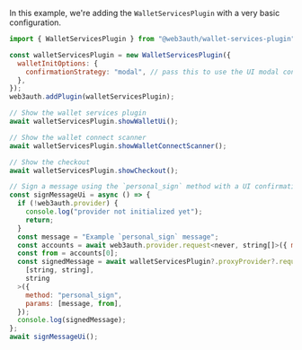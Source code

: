 In this example, we're adding the `WalletServicesPlugin` with a very basic configuration.

```javascript
import { WalletServicesPlugin } from "@web3auth/wallet-services-plugin";

const walletServicesPlugin = new WalletServicesPlugin({
  walletInitOptions: {
    confirmationStrategy: "modal", // pass this to use the UI modal confirmation while signing
  },
});
web3auth.addPlugin(walletServicesPlugin);

// Show the wallet services plugin
await walletServicesPlugin.showWalletUi();

// Show the wallet connect scanner
await walletServicesPlugin.showWalletConnectScanner();

// Show the checkout
await walletServicesPlugin.showCheckout();

// Sign a message using the `personal_sign` method with a UI confirmation screen
const signMessageUi = async () => {
  if (!web3auth.provider) {
    console.log("provider not initialized yet");
    return;
  }
  const message = "Example `personal_sign` message";
  const accounts = await web3auth.provider.request<never, string[]>({ method: "eth_accounts" });
  const from = accounts[0];
  const signedMessage = await walletServicesPlugin?.proxyProvider?.request<
    [string, string],
    string
  >({
    method: "personal_sign",
    params: [message, from],
  });
  console.log(signedMessage);
};
await signMessageUi();
```

